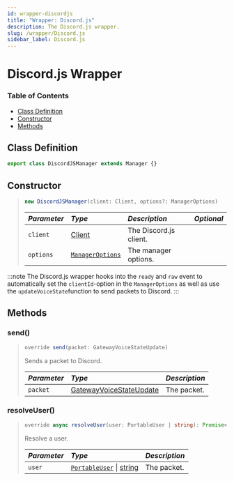 ```yaml
---
id: wrapper-discordjs
title: "Wrapper: Discord.js"
description: The Discord.js wrapper.
slug: /wrapper/Discord.js
sidebar_label: Discord.js
---
```


# Discord.js Wrapper

### Table of Contents
- [Class Definition](#class-definition)
- [Constructor](#constructor)
- [Methods](#methods)

## Class Definition
```ts
export class DiscordJSManager extends Manager {}
```

## Constructor

> ```ts
> new DiscordJSManager(client: Client, options?: ManagerOptions)
> ```
> | <i className="fa-solid fa-hashtag"/> Parameter | <i className="fa-solid fa-font"/> Type                                        | <i className="fa-solid fa-list"/> Description | <i className="fa-solid fa-flask"/> Optional |
> | :--------------------------------------------- |:------------------------------------------------------------------------------| :---------------------------------------------| :------------------------------------------:|
> | `client`                                       | [Client](https://discord.js.org/docs/packages/discord.js/main/Client:Class) | The Discord.js client.                        | <i className="fa-solid fa-xmark"/>          |
> | `options`                                      | [`ManagerOptions`](../../Typedefs/ManagerOptions.mdx)                         | The manager options.                          | <i className="fa-solid fa-check"/>          |
:::note
The Discord.js wrapper hooks into the `ready` and `raw` event to automatically set the `clientId`-option in the `ManagerOptions` as well as use the `updateVoiceState`function to send packets to Discord.
:::

## Methods

### send()
> ```ts
> override send(packet: GatewayVoiceStateUpdate)
> ```
> Sends a packet to Discord.
>
> | <i className="fa-solid fa-hashtag"/> Parameter | <i className="fa-solid fa-font"/> Type                                                                    | <i className="fa-solid fa-list"/> Description |
> | :--------------------------------------------- | :-------------------------------------------------------------------------------------------------------- | :-------------------------------------------- |
> | `packet`                                       | [GatewayVoiceStateUpdate](https://discord.com/developers/docs/topics/gateway-events#update-voice-state) | The packet.                                   |

### resolveUser()
> ```ts
> override async resolveUser(user: PortableUser | string): Promise<User | PortableUser>
> ```
> Resolve a user.
>
> | <i className="fa-solid fa-hashtag"/> Parameter | <i className="fa-solid fa-font"/> Type                                                                    | <i className="fa-solid fa-list"/> Description |
> | :--------------------------------------------- | :-------------------------------------------------------------------------------------------------------- | :-------------------------------------------- |
> | `user`                                       | [`PortableUser`](../Typedefs/PortableUser.mdx) \| [string](https://developer.mozilla.org/en-US/docs/Web/JavaScript/Reference/Global_Objects/String) | The packet.                                   |
